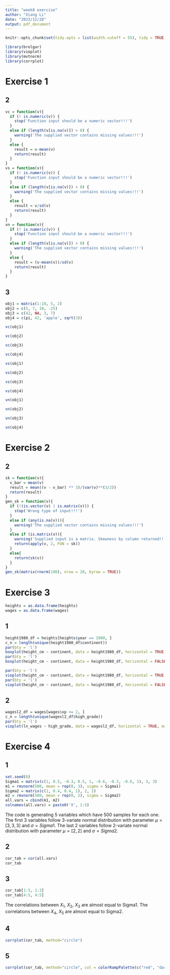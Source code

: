 ```yaml
---
title: "week8 exercise"
author: "Xiang Li"
date: "2023/12/28"
output: pdf_document
---
```

```r
knitr::opts_chunk$set(tidy.opts = list(width.cutoff = 55), tidy = TRUE, error = TRUE)
```
```r
library(brolgar)
library(vioplot)
library(mvtnorm)
library(corrplot)
```
# Exercise 1
## 2
```r
vc = function(v){
  if (! is.numeric(v)) {
    stop('Function input should be a numeric vector!!!')
  }
  else if (length(v[is.na(v)]) > 0) {
    warning('The supplied vector contains missing values!!!')
  }
  else {
    result = v-mean(v)
    return(result)
  }
}
vs = function(v){
  if (! is.numeric(v)) {
    stop('Function input should be a numeric vector!!!')
  }
  else if (length(v[is.na(v)]) > 0) {
    warning('The supplied vector contains missing values!!!')
  }
  else {
    result = v/sd(v)
    return(result)
  }
}
vn = function(v){
  if (! is.numeric(v)) {
    stop('Function input should be a numeric vector!!!')
  }
  else if (length(v[is.na(v)]) > 0) {
    warning('The supplied vector contains missing values!!!')
  }
  else {
    result = (v-mean(v))/sd(v)
    return(result)
  }
}
```
## 3
```r
obj1 = matrix(1:10, 5, 2)
obj2 = c(5, 7, 10, -25)
obj3 = c(42, NA, 3, 7)
obj4 = c(pi, 42, 'apple', sqrt(3))
```
```r
vc(obj1)
```
```r
vc(obj2)
```
```r
vc(obj3)
```
```r
vc(obj4)
```
```r
vs(obj1)
```
```r
vs(obj2)
```
```r
vs(obj3)
```
```r
vs(obj4)
```
```r
vn(obj1)
```
```r
vn(obj2)
```
```r
vn(obj3)
```
```r
vn(obj4)
```
# Exercise 2
## 2
```r
sk = function(v){
  v_bar = mean(v)
  result = mean((v - v_bar) ** 3)/(var(v)**(3/2))
  return(result)
}
gen_sk = function(v){
  if (!(is.vector(v) | is.matrix(v))) {
    stop('Wrong type of input!!!')
  }
  else if (any(is.na(v))){
    warning('The supplied vector contains missing values!!!')
  }
  else if (is.matrix(v)){
    warning('Supplied input is a matrix. Skewness by column returned!!')
    return(apply(v, 2, FUN = sk))
  }
  else{
    return(sk(v))
  }
}
gen_sk(matrix(rnorm(100), nrow = 20, byrow = TRUE))
```
# Exercise 3
```r

heights = as.data.frame(heights)
wages = as.data.frame(wages)
```
## 1
```r
height1980_df = heights[heights$year == 1980, ]
c_n = length(unique(height1980_df$continent))
par(bty = 'l')
boxplot(height_cm ~ continent, data = height1980_df, horizontal = TRUE, main = 'Horizontal Boxplot', col = rainbow(c_n))
par(bty = 'l')
boxplot(height_cm ~ continent, data = height1980_df, horizontal = FALSE, main = 'Vertical Boxplot', col = rainbow(c_n))
```
```r
par(bty = 'l')
vioplot(height_cm ~ continent, data = height1980_df, horizontal = TRUE, main = 'Horizontal Vioplot', col = rainbow(c_n))
par(bty = 'l')
vioplot(height_cm ~ continent, data = height1980_df, horizontal = FALSE, main = 'Vertical Vioplot', col = rainbow(c_n))
```

## 2
```r
wagesl2_df = wages[wages$xp <= 2, ]
c_n = length(unique(wagesl2_df$high_grade))
par(bty = 'l')
vioplot(ln_wages ~ high_grade, data = wagesl2_df, horizontal = TRUE, main = 'Horizontal Vioplot', col = rainbow(c_n))
```

# Exercise 4
## 1
```r
set.seed(8)
Sigma1 = matrix(c(1, 0.5, -0.3, 0.5, 1, -0.6, -0.3, -0.6, 1), 3, 3)
m1 = rmvnorm(500, mean = rep(0, 3), sigma = Sigma1)
Sigma2 = matrix(c(1, 0.4, 0.4, 1), 2, 2)
m2 = rmvnorm(500, mean = rep(0, 2), sigma = Sigma2)
all.vars = cbind(m1, m2)
colnames(all.vars) = paste0('X', 1:5)
```
The code is generating 5 variables which have 500 samples for each one. The first 3 variables follow 3-variate normal distribution with parameter $\mu = [3, 3, 3]$ and $\sigma = Sigma1$. The last 2 variables follow 2-variate normal distribution with parameter $\mu = [2, 2]$ and $\sigma = Sigma2$.

## 2
```r
cor_tab = cor(all.vars)
cor_tab
```
## 3
```r
cor_tab[1:3, 1:3]
cor_tab[4:5, 4:5]
```
The correlations between $X_1$, $X_2$, $X_3$ are almost equal to Sigma1. The correlations between $X_4$, $X_5$ are almost equal to Sigma2.

## 4
```r
corrplot(cor_tab, method="circle")
```

## 5
```r
corrplot(cor_tab, method="circle", col = colorRampPalette(c("red", "darkgreen"))( 100))
```
